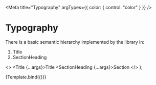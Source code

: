 
<Meta title="Typography" argTypes={{ color: { control: "color" } }} />

# Typography

There is a basic semantic hierarchy implemented by the library in:

1. Title
2. SectionHeading

  <>
    <Title {...args}>Title</Title>
    <SectionHeading {...args}>Section</SectionHeading>
  </>
);

<Story name="Typography">{Template.bind({})}</Story>
